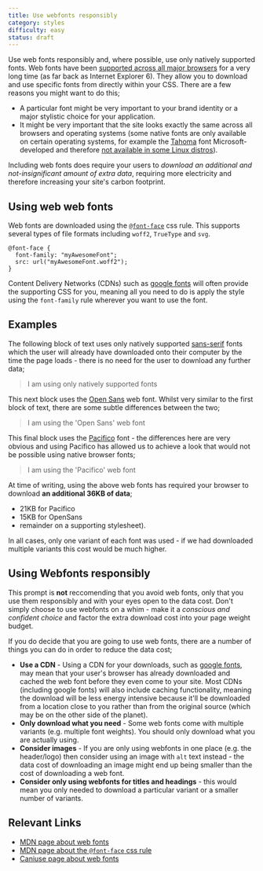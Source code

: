 ```yaml
---
title: Use webfonts responsibly
category: styles
difficulty: easy
status: draft
---
```


<link rel="preconnect" href="https://fonts.googleapis.com" />
<link rel="preconnect" href="https://fonts.gstatic.com" crossOrigin="true" />
<link
  href="https://fonts.googleapis.com/css2?family=Open+Sans&family=Pacifico&display=swap"
  rel="stylesheet"
/>

Use web fonts responsibly and, where possible, use only natively supported fonts. Web fonts have been [supported across all major browsers](https://caniuse.com/fontface) for a very long time (as far back as Internet Explorer 6). They allow you to download and use specific fonts from directly within your CSS. There are a few reasons you might want to do this;

- A particular font might be very important to your brand identity or a major stylistic choice for your application.
- It might be very important that the site looks exactly the same across all browsers and operating systems (some native fonts are only available on certain operating systems, for example the [Tahoma](<https://en.wikipedia.org/wiki/Tahoma_(typeface)>) font Microsoft-developed and therefore [not available in some Linux distros](https://wiki.debian.org/tahoma)).

Including web fonts does require your users to _download an additional and not-insignificant amount of extra data_, requiring more electricity and therefore increasing your site's carbon footprint.

## Using web web fonts

Web fonts are downloaded using the [`@font-face`](https://developer.mozilla.org/en-US/docs/Web/CSS/@font-face) css rule. This supports several types of file formats including `woff2`, `TrueType` and `svg`.

```
@font-face {
  font-family: "myAwesomeFont";
  src: url("myAwesomeFont.woff2");
}
```

Content Delivery Networks (CDNs) such as [google fonts](https://fonts.google.com/) will often provide the supporting CSS for you, meaning all you need to do is apply the style using the `font-family` rule wherever you want to use the font.

## Examples

The following block of text uses only natively supported [sans-serif](https://en.wikipedia.org/wiki/Sans-serif) fonts which the user will already have downloaded onto their computer by the time the page loads - there is no need for the user to download any further data;

<blockquote>
  <p>I am using only natively supported fonts</p>
</blockquote>

This next block uses the [Open Sans](https://fonts.google.com/specimen/Open+Sans) web font. Whilst very similar to the first block of text, there are some subtle differences between the two;

<blockquote style={{ fontFamily: "'Open Sans', sans-serif" }}>
  <p>I am using the 'Open Sans' web font</p>
</blockquote>

This final block uses the [Pacifico](https://fonts.google.com/specimen/Pacifico) font - the differences here are very obvious and using Pacifico has allowed us to achieve a look that would not be possible using native browser fonts;

<blockquote>
  <p style={{ fontFamily: "'Pacifico', cursive" }}>
    I am using the 'Pacifico' web font
  </p>
</blockquote>

At time of writing, using the above web fonts has required your browser to download **an additional 36KB of data**;

- 21KB for Pacifico
- 15KB for OpenSans
- remainder on a supporting stylesheet).

In all cases, only one variant of each font was used - if we had downloaded multiple variants this cost would be much higher.

## Using Webfonts responsibly

This prompt is **not** reccomending that you avoid web fonts, only that you use them responsibly and with your eyes open to the data cost. Don't simply choose to use webfonts on a whim - make it a _conscious and confident choice_ and factor the extra download cost into your page weight budget.

If you do decide that you are going to use web fonts, there are a number of things you can do in order to reduce the data cost;

- **Use a CDN** - Using a CDN for your downloads, such as [google fonts](https://fonts.google.com/), may mean that your user's browser has already downloaded and cached the web font before they even come to your site. Most CDNs (including google fonts) will also include caching functionality, meaning the download will be less energy intensive because it'll be downloaded from a location close to you rather than from the original source (which may be on the other side of the planet).
- **Only download what you need** - Some web fonts come with multiple variants (e.g. multiple font weights). You should only download what you are actually using.
- **Consider images** - If you are only using webfonts in one place (e.g. the header/logo) then consider using an image with `alt` text instead - the data cost of downloading an image might end up being smaller than the cost of downloading a web font.
- **Consider only using webfonts for titles and headings** - this would mean you only needed to download a particular variant or a smaller number of variants.

## Relevant Links

- [MDN page about web fonts](https://developer.mozilla.org/en-US/docs/Learn/CSS/Styling_text/Web_fonts)
- [MDN page about the `@font-face` css rule](https://developer.mozilla.org/en-US/docs/Web/CSS/@font-face)
- [Caniuse page about web fonts](https://caniuse.com/fontface)
